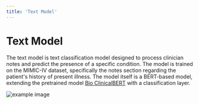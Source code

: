 ```yaml
---
title: 'Text Model'
---
```


# Text Model

The text model is text classification model designed to process clinician notes and predict the presence of a specific condition. The model is trained on the MIMIC-IV dataset, specifically the notes section regarding the patient's history of present illness. The model itself is a BERT-based model, extending the pretrained model [Bio ClinicalBERT](https://huggingface.co/emilyalsentzer/Bio_ClinicalBERT) with a classification layer.

![example image](/images/nlp_diagram.svg)
